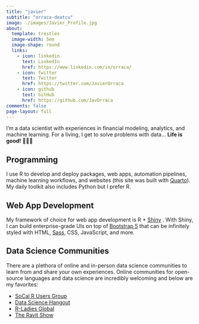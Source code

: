 ```yaml
---
title: "javier"
subtitle: "orraca-deatcu"
image: ./images/Javier_Profile.jpg
about:
  template: trestles
  image-width: 5em
  image-shape: round
  links:
    - icon: linkedin
      text: LinkedIn
      href: https://www.linkedin.com/in/orraca/
    - icon: twitter
      text: Twitter
      href: https://twitter.com/JavierOrraca
    - icon: github
      text: GitHub
      href: https://github.com/JavOrraca
comments: false
page-layout: full
---
```


I'm a data scientist with experiences in financial modeling, analytics, and machine learning. For a living, I get to solve problems with data... **Life is good!** 🧑‍💻🚀

## Programming

I use R to develop and deploy packages, web apps, automation pipelines, machine learning workflows, and websites (this site was built with [Quarto](https://quarto.org/)). My daily toolkit also includes Python but I prefer R.

## Web App Development

My framework of choice for web app development is R + [Shiny](https://shiny.rstudio.com/) . With Shiny, I can build enterprise-grade UIs on top of [Bootstrap 5](https://getbootstrap.com/) that can be infinitely styled with HTML, [Sass](https://sass-lang.com/), CSS, JavaScript, and more.

## Data Science Communities

There are a plethora of online and in-person data science communities to learn from and share your own experiences. Online communities for open-source languages and data science are incredibly welcoming and below are my favorites:

- [SoCal R Users Group](https://www.meetup.com/socal-rug/ "SoCal RUG meets on a monthly basis for online and in-person events")
- [Data Science Hangout](https://www.rstudio.com/data-science-hangout/live-calls/ "Data Science Hangout hosted by RStudio's Rachael Dempsey, Thursdays at 12pm ET")
- [R-Ladies Global](https://rladies.org/ "R-Ladies Is A World-Wide Organization To Promote Gender Diversity In The R Community")
- [The Ravit Show](https://theravitshow.com/ "TRS, hosted by Ravit Jain, is a community for data science & AI practitioners")
